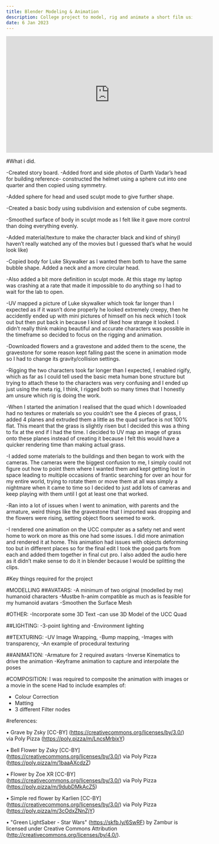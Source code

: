 ---
title: Blender Modeling & Animation
description: College project to model, rig and animate a short film using Blender.
date: 6 Jan 2023
---

<iframe
  width="560"
  height="315"
  src="https://https://youtu.be/t0exTEmsqt8?si=c2Tj3Yp80T8bJWBC"
  title="Blender Animation - Starwars"
  frameborder="0"
  allowfullscreen
></iframe>

#What i did.

-Created story board.
-Added front and side photos of Darth Vadar’s head for building reference- constructed the helmet using a sphere cut into one quarter and then copied using symmetry.

-Added sphere for head and used sculpt mode to give further shape.

-Created a basic body using subdivision and extension of cube segments.

-Smoothed surface of body in sculpt mode as I felt like it gave more control than doing everything evenly.

-Added material/texture to make the character black and kind of shiny(I haven’t really watched any of the movies but I guessed that’s what he would look like)

-Copied body for Luke Skywalker as I wanted them both to have the same bubble shape. Added a neck and a more circular head.

-Also added a bit more definition in sculpt mode. At this stage my laptop was crashing at a rate that made it impossible to do anything so I had to wait for the lab to open.

-UV mapped a picture of Luke skywalker which took far longer than I expected as if it wasn’t done properly he looked extremely creepy, then he accidently ended up with mini pictures of himself on his neck which I took out but then put back in because I kind of liked how strange it looked. I didn’t really think making beautiful and accurate characters was possible in the timeframe so decided to focus on the rigging and animation.

-Downloaded flowers and a gravestone and added them to the scene, the gravestone for some reason kept falling past the scene in animation mode so I had to change its gravity/collision settings.

-Rigging the two characters took far longer than I expected, I enabled rigify, which as far as I could tell used the basic meta human bone structure but trying to attach these to the characters was very confusing and I ended up just using the meta rig, I think, I rigged both so many times that I honestly am unsure which rig is doing the work. 

-When I started the animation I realised that the quad which I downloaded had no textures or materials so you couldn’t see the 4 pieces of grass, I added 4 planes and extruded them a little as the quad surface is not 100% flat. This meant that the grass is slightly risen but I decided this was a thing to fix at the end if I had the time. I decided to UV map an image of grass onto these planes instead of creating it because I felt this would have a quicker rendering time than making actual grass.

-I added some materials to the buildings and then began to work with the cameras. The cameras were the biggest confusion to me, I simply could not figure out how to point them where I wanted them and kept getting lost in space leading to multiple occasions of frantic searching for over an hour for my entire world, trying to rotate them or move them at all was simply a nightmare when it came to time so I decided to just add lots of cameras and keep playing with them until I got at least one that worked.

-Ran into a lot of issues when I went to animation, with parents and the armature, weird things like the gravestone that I imported was dropping and the flowers were rising, setting object floors seemed to work.

-I rendered one animation on the UCC computer as a safety net and went home to work on more as this one had some issues. I did more animation and rendered it at home. This animation had issues with objects deforming too but in different places so for the final edit I took the good parts from each and added them together in final cut pro. I also added the audio here as it didn’t make sense to do it in blender because I would be splitting the clips.

#Key things required for the project

#MODELLING
##AVATARS:
-A minimum of two original (modelled by me) humanoid characters
-Mustbe h-anim compatible as much as is feasible for my humanoid avatars
-Smoothen the Surface Mesh

#OTHER:
-Incorporate some 3D Text
-can use 3D Model of the UCC Quad 

##LIGHTING:
-3-point lighting and
-Environment lighting

##TEXTURING:
-UV Image Wrapping,
-Bump mapping,
-Images with transparency,
-An example of procedural texturing

##ANIMATION:
-Armature for 2 required avatars
-Inverse Kinematics to drive the animation
-Keyframe animation to capture and interpolate the poses

#COMPOSITION:
I was required to composite the animation with images or a movie in the scene
Had to include examples of:
- Colour Correction
- Matting
- 3 different Filter nodes

#references:

•	Grave by Zsky [CC-BY] (https://creativecommons.org/licenses/by/3.0/) via Poly Pizza (https://poly.pizza/m/LncsMrbixY)

•	Bell Flower by Zsky [CC-BY] (https://creativecommons.org/licenses/by/3.0/) via Poly Pizza (https://poly.pizza/m/1baaAXcdzZ)

•	Flower by Zoe XR [CC-BY] (https://creativecommons.org/licenses/by/3.0/) via Poly Pizza (https://poly.pizza/m/9dubDMkAcZ5)

•	Simple red flower by Karlien [CC-BY] (https://creativecommons.org/licenses/by/3.0/) via Poly Pizza (https://poly.pizza/m/3cOdxZNnZjY)

•	"Green LightSaber - Star Wars" (https://skfb.ly/6SwRF) by Zambur is licensed under Creative Commons Attribution (http://creativecommons.org/licenses/by/4.0/).
